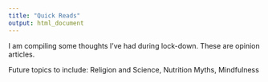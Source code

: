 ```yaml
---
title: "Quick Reads"
output: html_document
---
```


I am compiling some thoughts I've had during lock-down. These are opinion articles. 

Future topics to include: 
  Religion and Science, 
  Nutrition Myths, 
  Mindfulness 